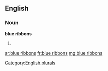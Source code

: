 ==English==

===Noun===
'''blue ribbons'''

# {{plural of|blue ribbon}}

[[Category:English plurals]]

[[ar:blue ribbons]]
[[fr:blue ribbons]]
[[mg:blue ribbons]]